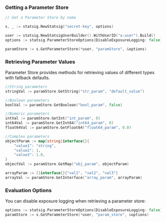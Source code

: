 ### Getting a Parameter Store

```go
// Get a Parameter Store by name

s, _ := statsig.NewStatsig("secret-key", options)

user := statsig.NewStatsigUserBuilder().WithUserID("a-user").Build()
options := statsig.ParameterStoreOptions{DisableExposureLogging: false}

paramStore := s.GetParameterStore(*user, "paramStore", &options)
```

### Retrieving Parameter Values

Parameter Store provides methods for retrieving values of different types with fallback defaults.

```go
//String parameters
stringVal := paramStore.GetString("str_param", "default_value")

//Boolean parameters
boolVal := paramStore.GetBoolean("bool_param", false)

//Numeric parameters
intVal := paramStore.GetInt("int_param", 0)
int64Val := paramStore.GetInt64("int64_param", 0)
float64Val := paramStore.GetFloat64("float64_param", 0.0)

//Complex parameters
objectParam := map[string]interface{}{
    "value1": "string",
    "value2": 1,
    "value3": 1.0,
}
objectVal := paramStore.GetMap("obj_param", objectParam)

arrayParam := []interface{}{"val1", "val2", "val3"}
arrayVal := paramStore.GetInterface("array_param", arrayParam)

```

### Evaluation Options

You can disable exposure logging when retrieving a parameter store:

```go
options := statsig.ParameterStoreOptions{DisableExposureLogging: false}
paramStore := s.GetParameterStore(*user, "param_store", &options)
```
